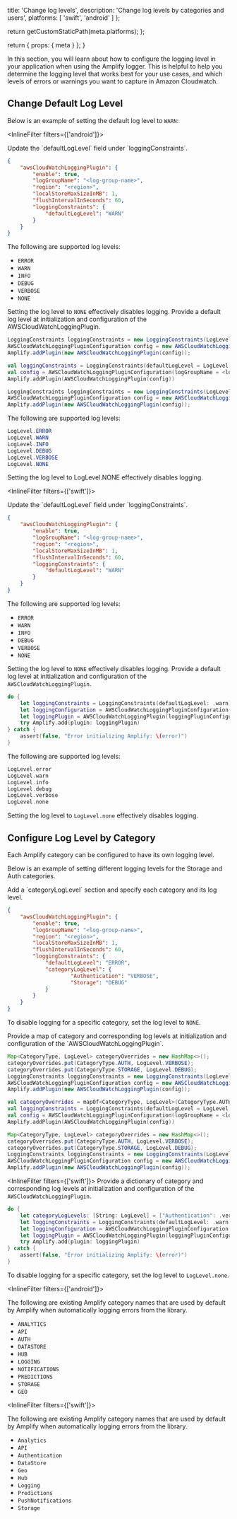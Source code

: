 
  title: 'Change log levels',
  description: 'Change log levels by categories and users',
  platforms: [
    'swift',
    'android'
  ]
};

  return getCustomStaticPath(meta.platforms);
};

  return {
    props: {
      meta
    }
  };
}

In this section, you will learn about how to configure the logging level in your application when using the Amplify logger. This is helpful to help you determine the logging level that works best for your use cases, and which levels of errors or warnings you want to capture in Amazon Cloudwatch.

## Change Default Log Level

Below is an example of setting the default log level to `WARN`:


<InlineFilter filters={['android']}>

<BlockSwitcher>
  <Block name="With Configuration File">
Update the `defaultLogLevel` field under `loggingConstraints`.

```json
{
    "awsCloudWatchLoggingPlugin": {
        "enable": true,
        "logGroupName": "<log-group-name>",
        "region": "<region>",
        "localStoreMaxSizeInMB": 1,
        "flushIntervalInSeconds": 60,
        "loggingConstraints": {
            "defaultLogLevel": "WARN"
        }
    }
}
```

The following are supported log levels:
* `ERROR`
* `WARN`
* `INFO`
* `DEBUG`
* `VERBOSE`
* `NONE`

Setting the log level to `NONE` effectively disables logging.
  </Block>
  <Block name="With Code">
Provide a default log level at initialization and configuration of the AWSCloudWatchLoggingPlugin.
<BlockSwitcher>
<Block name="Java">

```java
LoggingConstraints loggingConstraints = new LoggingConstraints(LogLevel.WARN);
AWSCloudWatchLoggingPluginConfiguration config = new AWSCloudWatchLoggingPluginConfiguration (<log-group-name>, <region>, loggingConstraints);
Amplify.addPlugin(new AWSCloudWatchLoggingPlugin(config));
```

</Block>
<Block name="Kotlin">

```kotlin
val loggingConstraints = LoggingConstraints(defaultLogLevel = LogLevel.WARN)
val config = AWSCloudWatchLoggingPluginConfiguration(logGroupName = <log-group-name>, region = <region>, loggingConstraints = loggingConstraints)
Amplify.addPlugin(AWSCloudWatchLoggingPlugin(config))
```
</Block>
<Block name="RxJava">

```java
LoggingConstraints loggingConstraints = new LoggingConstraints(LogLevel.WARN);
AWSCloudWatchLoggingPluginConfiguration config = new AWSCloudWatchLoggingPluginConfiguration (<log-group-name>,<region>, loggingConstraints);
Amplify.addPlugin(new AWSCloudWatchLoggingPlugin(config));
```

</Block>
</BlockSwitcher>

The following are supported log levels:
```java
LogLevel.ERROR
LogLevel.WARN
LogLevel.INFO
LogLevel.DEBUG
LogLevel.VERBOSE
LogLevel.NONE
```
Setting the log level to LogLevel.NONE effectively disables logging.


  </Block>
</BlockSwitcher>




</InlineFilter>


<InlineFilter filters={['swift']}>

<BlockSwitcher>
  <Block name="With Configuration File">
Update the `defaultLogLevel` field under `loggingConstraints`.

```json
{
    "awsCloudWatchLoggingPlugin": {
        "enable": true,
        "logGroupName": "<log-group-name>",
        "region": "<region>",
        "localStoreMaxSizeInMB": 1,
        "flushIntervalInSeconds": 60,
        "loggingConstraints": {
            "defaultLogLevel": "WARN"
        }
    }
}
```

The following are supported log levels:
* `ERROR`
* `WARN`
* `INFO`
* `DEBUG`
* `VERBOSE`
* `NONE`

Setting the log level to `NONE` effectively disables logging.
  </Block>
  <Block name="With Code">
Provide a default log level at initialization and configuration of the `AWSCloudWatchLoggingPlugin`.

```swift
do {
    let loggingConstraints = LoggingConstraints(defaultLogLevel: .warn)
    let loggingConfiguration = AWSCloudWatchLoggingPluginConfiguration(logGroupName: "<log-group-name>", region: "<region>", loggingConstraints: loggingConstraints)
    let loggingPlugin = AWSCloudWatchLoggingPlugin(loggingPluginConfiguration: loggingConfiguration)
    try Amplify.add(plugin: loggingPlugin)
} catch {
    assert(false, "Error initializing Amplify: \(error)")
}
```

The following are supported log levels:
```swift
LogLevel.error
LogLevel.warn
LogLevel.info
LogLevel.debug
LogLevel.verbose
LogLevel.none
```

Setting the log level to `LogLevel.none` effectively disables logging.
  </Block>
</BlockSwitcher>

</InlineFilter>


## Configure Log Level by Category

Each Amplify category can be configured to have its own logging level.

Below is an example of setting different logging levels for the Storage and Auth categories.


<BlockSwitcher>
  <Block name="With Configuration File">
Add a `categoryLogLevel` section and specify each category and its log level.

```json
{
    "awsCloudWatchLoggingPlugin": {
        "enable": true,
        "logGroupName": "<log-group-name>",
        "region": "<region>",
        "localStoreMaxSizeInMB": 1,
        "flushIntervalInSeconds": 60,
        "loggingConstraints": {
            "defaultLogLevel": "ERROR",
            "categoryLogLevel": {
                    "Authentication": "VERBOSE",
                    "Storage": "DEBUG"
            }
        }
    }
}
```

To disable logging for a specific category, set the log level to `NONE`.

  </Block>
  <Block name="With Code">
  <InlineFilter filters={['android']}>
Provide a map of category and corresponding log levels at initialization and configuration of the `AWSCloudWatchLoggingPlugin`.

<BlockSwitcher>
<Block name="Java">

```java
Map<CategoryType, LogLevel> categoryOverrides = new HashMap<>();
categoryOverrides.put(CategoryType.AUTH, LogLevel.VERBOSE);
categoryOverrides.put(CategoryType.STORAGE, LogLevel.DEBUG);
LoggingConstraints loggingConstraints = new LoggingConstraints(LogLevel.WARN, categoryOverrides);
AWSCloudWatchLoggingPluginConfiguration config = new AWSCloudWatchLoggingPluginConfiguration (<log-group-name>, <region>, loggingConstraints);
Amplify.addPlugin(new AWSCloudWatchLoggingPlugin(config));
```

</Block>
<Block name="Kotlin">

```kotlin
val categoryOverrides = mapOf<CategoryType, LogLevel>(CategoryType.AUTH to LogLevel.VERBOSE, CategoryType.STORAGE to LogLevel.DEBUG)
val loggingConstraints = LoggingConstraints(defaultLogLevel = LogLevel.WARN, categoryLogLevel = categoryOverrides)
val config = AWSCloudWatchLoggingPluginConfiguration(logGroupName = <log-group-name>, region = <region>, loggingConstraints = loggingConstraints)
Amplify.addPlugin(AWSCloudWatchLoggingPlugin(config))
```
</Block>
<Block name="RxJava">

```java
Map<CategoryType, LogLevel> categoryOverrides = new HashMap<>();
categoryOverrides.put(CategoryType.AUTH, LogLevel.VERBOSE);
categoryOverrides.put(CategoryType.STORAGE, LogLevel.DEBUG);
LoggingConstraints loggingConstraints = new LoggingConstraints(LogLevel.WARN, categoryOverrides);
AWSCloudWatchLoggingPluginConfiguration config = new AWSCloudWatchLoggingPluginConfiguration (<log-group-name>,<region>, loggingConstraints);
Amplify.addPlugin(new AWSCloudWatchLoggingPlugin(config));
```

</Block>
</BlockSwitcher>

  </InlineFilter>

  <InlineFilter filters={['swift']}>
  Provide a dictionary of category and corresponding log levels at initialization and configuration of the `AWSCloudWatchLoggingPlugin`.

```swift
do {
    let categoryLogLevels: [String: LogLevel] = ["Authentication": .verbose, "Storage": .debug]
    let loggingConstraints = LoggingConstraints(defaultLogLevel: .warn, categoryLogLevel: categoryLogLevels)
    let loggingConfiguration = AWSCloudWatchLoggingPluginConfiguration(logGroupName: "<log-group-name>", region: "<region>", loggingConstraints: loggingConstraints)
    let loggingPlugin = AWSCloudWatchLoggingPlugin(loggingPluginConfiguration: loggingConfiguration)
    try Amplify.add(plugin: loggingPlugin)
} catch {
    assert(false, "Error initializing Amplify: \(error)")
}
```

To disable logging for a specific category, set the log level to `LogLevel.none`.
  </InlineFilter>


  </Block>
</BlockSwitcher>

<InlineFilter filters={['android']}>

The following are existing Amplify category names that are used by default by Amplify when automatically logging errors from the library.
* `ANALYTICS`
* `API`
* `AUTH`
* `DATASTORE`
* `HUB`
* `LOGGING`
* `NOTIFICATIONS`
* `PREDICTIONS`
* `STORAGE`
* `GEO`


</InlineFilter>


<InlineFilter filters={['swift']}>


The following are existing Amplify category names that are used by default by Amplify when automatically logging errors from the library.
* `Analytics`
* `API`
* `Authentication`
* `DataStore`
* `Geo`
* `Hub`
* `Logging`
* `Predictions`
* `PushNotifications`
* `Storage`

</InlineFilter>




